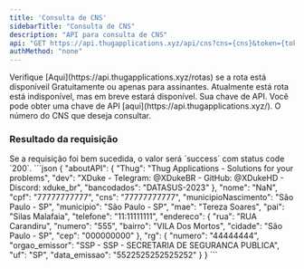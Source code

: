 ```yaml
---
title: 'Consulta de CNS'
sidebarTitle: "Consulta de CNS"
description: "API para consulta de CNS"
api: "GET https://api.thugapplications.xyz/api/cns?cns={cns}&token={token}"
authMethod: "none"
---
```


<Warning>
  Verifique [Aqui](https://api.thugapplications.xyz/rotas) se a rota está disponíveil Gratuitamente ou apenas para assinantes.
</Warning>
<Warning>
  Atualmente está rota está indisponível, mas em breve estará disponível.
</Warning>
<ParamField query="token" type="string" placeholder="Sua chave de API">
  Sua chave de API. Você pode obter uma chave de API [aqui](https://api.thugapplications.xyz/).
</ParamField>

<ParamField query="cns" type="string" placeholder="Número do CNS" required>
  O número do CNS que deseja consultar.
</ParamField>


### Resultado da requisição

<ResponseField name="200" type="string">
    Se a requisição foi bem sucedida, o valor será `success` com status code `200`.
</ResponseField>


<ResponseExample>
  ```json
  {
  "aboutAPI": {
    "Thug": "Thug Applications - Solutions for your problems",
    "dev": "XDuke - Telegram: @XDukeBR - GitHub: @XDukeHD - Discord: xduke_br",
    "bancodados": "DATASUS-2023"
  },
  "nome": "NaN",
  "cpf": "77777777777",
  "cns": "77777777777",
  "municipioNascimento": "São Paulo - SP",
  "municipio": "São Paulo - SP",
  "mae": "Tereza Soares",
  "pai": "Silas Malafaia",
  "telefone": "11:11111111",
  "endereco": {
    "rua": "RUA Carandiru",
    "numero": "555",
    "bairro": "VILA Dos Mortos",
    "cidade": "São Paulo - SP",
    "cep": "000000000"
  },
  "rg": {
    "numero": "44444444",
    "orgao_emissor": "SSP - SSP - SECRETARIA DE SEGURANCA PUBLICA",
    "uf": "SP",
    "data_emissao": "5522525252525252"
  }
}
  ```
</ResponseExample>